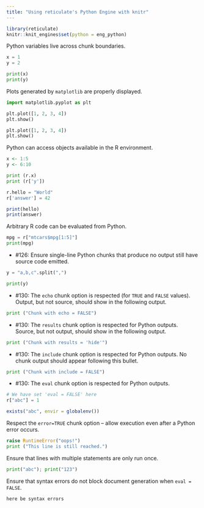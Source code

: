 ```yaml
---
title: "Using reticulate's Python Engine with knitr"
---
```


```r
library(reticulate)
knitr::knit_engines$set(python = eng_python)
```

Python variables live across chunk boundaries.

```python
x = 1
y = 2
```

```python
print(x)
print(y)
```

Plots generated by `matplotlib` are properly displayed.

```python
import matplotlib.pyplot as plt

plt.plot([1, 2, 3, 4])
plt.show()

plt.plot([1, 2, 3, 4])
plt.show()
```

Python can access objects available in the R environment.

```r
x <- 1:5
y <- 6:10
```

```python
print (r.x)
print (r['y'])

r.hello = "World"
r['answer'] = 42
```

```r
print(hello)
print(answer)
```

Arbitrary R code can be evaluated from Python.

```python
mpg = r["mtcars$mpg[1:5]"]
print(mpg)
```

- #126: Ensure single-line Python chunks that produce no output still have source code emitted.

```python
y = "a,b,c".split(",")
```

```python
print(y)
```

- #130: The `echo` chunk option is respected (for `TRUE` and `FALSE` values). Output, but not source, should show in the following output.

```python
print ("Chunk with echo = FALSE")
```

- #130: The `results` chunk option is respected for Python outputs. Source, but not output, should show in the following output.

```python
print ("Chunk with results = 'hide'")
```

- #130: The `include` chunk option is respected for Python outputs. No chunk output should appear following this bullet.

```python
print ("Chunk with include = FALSE")
```

- #130: The `eval` chunk option is respected for Python outputs.

```python
# We have set 'eval = FALSE' here
r["abc"] = 1
```

```r
exists("abc", envir = globalenv())
```

Respect the `error=TRUE` chunk option -- allow execution even after a Python
error occurs.

```python
raise RuntimeError("oops!")
print ("This line is still reached.")
```

Ensure that lines with multiple statements are only run once.

```python
print("abc"); print("123")
```

Ensure that syntax errors do not block document generation when `eval = FALSE`.

```python
here be syntax errors
```
